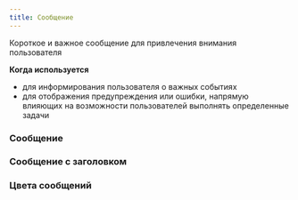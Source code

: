 ```yaml
---
title: Сообщение
---
```


Короткое и важное сообщение для привлечения внимания пользователя

**Когда используется**
- для информирования пользователя о важных событиях
- для отображения предупреждения или ошибки, напрямую влияющих на возможности пользователей выполнять определенные задачи

### Сообщение
<Sandbox projectId="uxcomponents_alerts_simple" />

### Сообщение с заголовком
<Sandbox projectId="uxcomponents_alerts_with_header"/>

### Цвета сообщений
<Sandbox projectId="uxcomponents_alerts_colors"/>